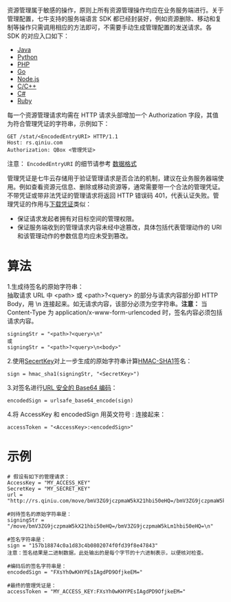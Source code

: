 资源管理属于敏感的操作，原则上所有资源管理操作均应在业务服务端进行。关于管理配置，<label id="Productname">七牛</label>支持的服务端语言 SDK 都已经封装好，例如资源删除、移动和复制等操作只需调用相应的方法即可，不需要手动生成管理配置的发送请求。各 SDK 的对应入口如下：

- [Java](https://github.com/qiniu/java-sdk/blob/master/src/main/java/com/qiniu/util/Auth.java)
- [Python](https://github.com/qiniu/python-sdk/blob/master/qiniu/auth.py)
- [PHP](https://github.com/qiniu/php-sdk/blob/master/src/Qiniu/Auth.php)
- [Go](https://github.com/qiniu/go-sdk/blob/master/storage/token.go)
- [Node.js](https://developer.qiniu.com/kodo/sdk/1289/nodejs#private-get)
- [C/C++](https://github.com/qiniu/c-sdk/blob/master/qiniu/rs.c)
- [C#](https://github.com/qiniu/csharp-sdk/blob/master/src/Qiniu/Util/Auth.cs)
- [Ruby](https://github.com/qiniu/ruby-sdk/blob/master/lib/qiniu/auth.rb)

每一个资源管理请求均需在 HTTP 请求头部增加一个 Authorization 字段，其值为符合管理凭证的字符串，示例如下：

```
GET /stat/<EncodedEntryURI> HTTP/1.1
Host: rs.qiniu.com
Authorization: QBox <管理凭证>
```

注意： `EncodedEntryURI` 的细节请参考 [数据格式](/kodo/api/1276/data-format)

管理凭证是<label id="Productname">七牛云存储</label>用于验证管理请求是否合法的机制，建议在业务服务器端使用。例如查看资源元信息、删除或移动资源等，通常需要带一个合法的管理凭证。不带凭证或带非法凭证的管理请求将返回 HTTP 错误码 401，代表认证失败。管理凭证的作用与[下载凭证](/kodo/manual/1202/download-token)类似：

- 保证请求发起者拥有对目标空间的管理权限。
- 保证服务端收到的管理请求内容未经中途篡改，具体包括代表管理动作的 URI 和该管理动作的参数信息均应未受到篡改。

<a id="algorithm"></a>
# 算法

1.生成待签名的原始字符串：<br>抽取请求 URL 中 \<path\> 或 \<path\>?\<query\> 的部分与请求内容部分即 HTTP Body，用 \n 连接起来。如无请求内容，该部分必须为空字符串。**注意：** 当 Content-Type 为 application/x-www-form-urlencoded 时，签名内容必须包括请求内容。

```
signingStr = "<path>?<query>\n"
或
signingStr = "<path>?<query>\n<body>"
```
2.使用[SecertKey](https://portal.qiniu.com/user/key)对上一步生成的原始字符串计算[HMAC-SHA1](/kodo/glossary/1643/h)签名：

```
sign = hmac_sha1(signingStr, "<SecretKey>")
```
3.对签名进行[URL 安全的 Base64 编码](/kodo/manual/1231/appendix#urlsafe-base64)：

```
encodedSign = urlsafe_base64_encode(sign)
```
4.将 AccessKey 和 encodedSign 用英文符号 : 连接起来： 

```
accessToken = "<AccessKey>:<encodedSign>"
```

<a id="examples"></a>
# 示例

```
# 假设有如下的管理请求：  
AccessKey = "MY_ACCESS_KEY"
SecretKey = "MY_SECRET_KEY"
url = "http://rs.qiniu.com/move/bmV3ZG9jczpmaW5kX21hbi50eHQ=/bmV3ZG9jczpmaW5kLm1hbi50eHQ="

#则待签名的原始字符串是：
signingStr = "/move/bmV3ZG9jczpmaW5kX21hbi50eHQ=/bmV3ZG9jczpmaW5kLm1hbi50eHQ=\n"

#签名字符串是：  
sign = "157b18874c0a1d83c4b0802074f0fd39f8e47843"
注意：签名结果是二进制数据，此处输出的是每个字节的十六进制表示，以便核对检查。

#编码后的签名字符串是：
encodedSign = "FXsYh0wKHYPEsIAgdPD9OfjkeEM="

#最终的管理凭证是：  
accessToken = "MY_ACCESS_KEY:FXsYh0wKHYPEsIAgdPD9OfjkeEM="
```

 